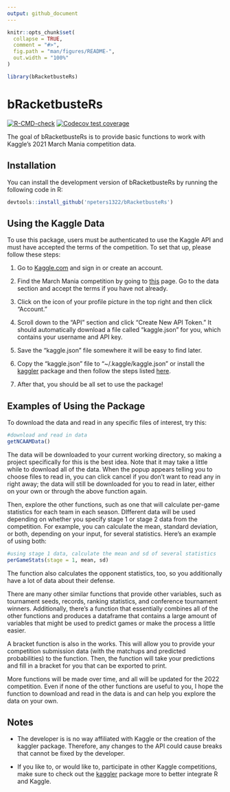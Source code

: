 ```yaml
---
output: github_document
---
```


<!-- README.md is generated from README.Rmd. Please edit that file -->

```r
knitr::opts_chunk$set(
  collapse = TRUE,
  comment = "#>",
  fig.path = "man/figures/README-",
  out.width = "100%"
)

library(bRacketbusteRs)
```

# bRacketbusteRs

<!-- badges: start -->
[![R-CMD-check](https://github.com/npeters1322/bRacketbusteRs/workflows/R-CMD-check/badge.svg)](https://github.com/npeters1322/bRacketbusteRs/actions)
[![Codecov test coverage](https://codecov.io/gh/npeters1322/bRacketbusteRs/branch/master/graph/badge.svg)](https://app.codecov.io/gh/npeters1322/bRacketbusteRs?branch=master)
<!-- badges: end -->

The goal of bRacketbusteRs is to provide basic functions to work with Kaggle's 2021 March Mania competition data.

## Installation

You can install the development version of bRacketbusteRs by running the following code in R: 

``` r
devtools::install_github('npeters1322/bRacketbusteRs')
```

## Using the Kaggle Data

To use this package, users must be authenticated to use the Kaggle API and must have accepted the terms of the competition. To set that up, please follow these steps:

1. Go to [Kaggle.com](https://www.kaggle.com/) and sign in or create an account.

2. Find the March Mania competition by going to [this](https://www.kaggle.com/c/ncaam-march-mania-2021) page. Go to the data section and accept the terms if you have not already.

3. Click on the icon of your profile picture in the top right and then click "Account."

4. Scroll down to the "API" section and click "Create New API Token." It should automatically download a file called "kaggle.json" for you, which contains your username and API key.

5. Save the "kaggle.json" file somewhere it will be easy to find later.

6. Copy the "kaggle.json" file to "~/.kaggle/kaggle.json" or install the [kaggler](https://github.com/KoderKow/kaggler) package and then follow the steps listed [here](https://koderkow.github.io/kaggler/articles/kaggler.html).

7. After that, you should be all set to use the package!

## Examples of Using the Package

To download the data and read in any specific files of interest, try this:

```r
#download and read in data
getNCAAMData()
```

The data will be downloaded to your current working directory, so making a project specifically for this is the best idea. Note that it may take a little while to download all of the data. When the popup appears telling you to choose files to read in, you can click cancel if you don't want to read any in right away; the data will still be downloaded for you to read in later, either on your own or through the above function again.

Then, explore the other functions, such as one that will calculate per-game statistics for each team in each season. DIfferent data will be used depending on whether you specify stage 1 or stage 2 data from the competition. For example, you can calculate the mean, standard deviation, or both, depending on your input, for several statistics. Here's an example of using both:

```r
#using stage 1 data, calculate the mean and sd of several statistics
perGameStats(stage = 1, mean, sd)
```

The function also calculates the opponent statistics, too, so you additionally have a lot of data about their defense.

There are many other similar functions that provide other variables, such as tournament seeds, records, ranking statistics, and conference tournament winners. Additionally, there's a function that essentially combines all of the other functions and produces a dataframe that contains a large amount of variables that might be used to predict games or make the process a little easier. 

A bracket function is also in the works. This will allow you to provide your competition submission data (with the matchups and predicted probabilities) to the function. Then, the function will take your predictions and fill in a bracket for you that can be exported to print.

More functions will be made over time, and all will be updated for the 2022 competition. Even if none of the other functions are useful to you, I hope the function to download and read in the data is and can help you explore the data on your own. 

## Notes

* The developer is is no way affiliated with Kaggle or the creation of the kaggler package. Therefore, any changes to the API could cause breaks that cannot be fixed by the developer.

* If you like to, or would like to, participate in other Kaggle competitions, make sure to check out the [kaggler](https://github.com/KoderKow/kaggler) package more to better integrate R and Kaggle.
